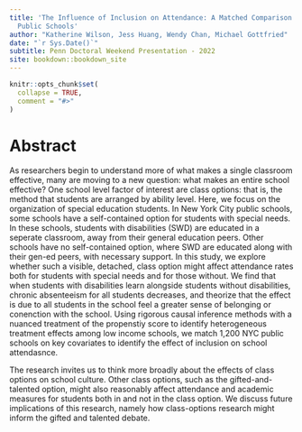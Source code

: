 ```yaml
--- 
title: 'The Influence of Inclusion on Attendance: A Matched Comparison Study of NYC
  Public Schools'
author: "Katherine Wilson, Jess Huang, Wendy Chan, Michael Gottfried"
date: "`r Sys.Date()`"
subtitle: Penn Doctoral Weekend Presentation - 2022
site: bookdown::bookdown_site
---
```



```r
knitr::opts_chunk$set(
  collapse = TRUE,
  comment = "#>"
)
```

# Abstract


As researchers begin to understand more of what makes a single classroom effective, many are moving to a new question: what makes an entire school effective? One school level factor of interest are class options: that is, the method that students are arranged by ability level. Here, we focus on the organization of special education students. In New York City public schools, some schools have a self-contained option for students with special needs. In these schools, students with disabilities (SWD) are educated in a seperate classroom, away from their general education peers. Other schools have no self-contained option, where SWD are educated along with their gen-ed peers, with necessary support. In this study, we explore whether such a visible, detached, class option might affect attendance rates both for students with special needs and for those without. We find that when students with disabilities learn alongside students without disabilities, chronic absenteeism for all students decreases, and theorize that the effect is due to all students in the school feel a greater sense of belonging or conenction with the school. Using rigorous causal inference methods with a nuanced treatment of the propenstiy score to identify heterogeneous treatment effects among low income schools, we match 1,200 NYC public schools on key covariates to identify the effect of inclusion on school attendasnce.

The research invites us to think more broadly about the effects of class options on school culture. Other class options, such as the gifted-and-talented option, might also reasonably affect attendance and academic measures for students both in and not in the class option. We discuss future implications of this research, namely how class-options research might inform the gifted and talented debate.
